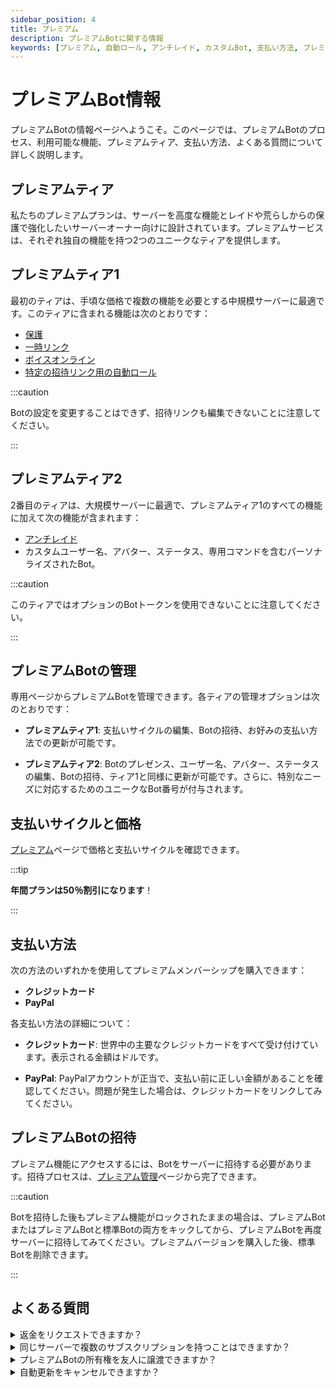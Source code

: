 ```yaml
---
sidebar_position: 4
title: プレミアム
description: プレミアムBotに関する情報
keywords: [プレミアム, 自動ロール, アンチレイド, カスタムBot, 支払い方法, プレミアムティア, プレミアムBot, プレミアムプラン, プレミアムサービス, プレミアム機能, プレミアムサブスクリプション, プレミアム情報, プレミアム管理, プレミアム価格, プレミアム支払い, プレミアム更新, プレミアム保護, プレミアムリンク, プレミアムコマンド, プレミアムトークン, プレミアム招待, プレミアムオプション, プレミアムページ, プレミアムサーバー, プレミアムユーザー, プレミアムアカウント, プレミアム特典, プレミアム特権, プレミアムサポート, プレミアムガイド, プレミアムFAQ] 
---
```


# プレミアムBot情報

プレミアムBotの情報ページへようこそ。このページでは、プレミアムBotのプロセス、利用可能な機能、プレミアムティア、支払い方法、よくある質問について詳しく説明します。

## プレミアムティア

私たちのプレミアムプランは、サーバーを高度な機能とレイドや荒らしからの保護で強化したいサーバーオーナー向けに設計されています。プレミアムサービスは、それぞれ独自の機能を持つ2つのユニークなティアを提供します。

## プレミアムティア1

最初のティアは、手頃な価格で複数の機能を必要とする中規模サーバーに最適です。このティアに含まれる機能は次のとおりです：

- [保護](/modules/vip_protection.mdx)
- [一時リンク](/modules/temp_link.mdx) 
- [ボイスオンライン](/modules/voice_online.mdx)
- [特定の招待リンク用の自動ロール](/modules/auto_role.mdx)

:::caution

Botの設定を変更することはできず、招待リンクも編集できないことに注意してください。

:::

## プレミアムティア2

2番目のティアは、大規模サーバーに最適で、プレミアムティア1のすべての機能に加えて次の機能が含まれます：

- [アンチレイド](/modules/anti_raid.mdx)
- カスタムユーザー名、アバター、ステータス、専用コマンドを含むパーソナライズされたBot。

:::caution 

このティアではオプションのBotトークンを使用できないことに注意してください。

:::

## プレミアムBotの管理

専用ページからプレミアムBotを管理できます。各ティアの管理オプションは次のとおりです：

- **プレミアムティア1**: 支払いサイクルの編集、Botの招待、お好みの支払い方法での更新が可能です。

- **プレミアムティア2**: Botのプレゼンス、ユーザー名、アバター、ステータスの編集、Botの招待、ティア1と同様に更新が可能です。さらに、特別なニーズに対応するためのユニークなBot番号が付与されます。

## 支払いサイクルと価格

[プレミアム](https://probot.io/premium)ページで価格と支払いサイクルを確認できます。

:::tip 

__年間プランは50％割引になります__！

:::

## 支払い方法

次の方法のいずれかを使用してプレミアムメンバーシップを購入できます：

- **クレジットカード**
- **PayPal**

各支払い方法の詳細について：

- **__クレジットカード__**: 世界中の主要なクレジットカードをすべて受け付けています。表示される金額はドルです。

- **__PayPal__**: PayPalアカウントが正当で、支払い前に正しい金額があることを確認してください。問題が発生した場合は、クレジットカードをリンクしてみてください。

## プレミアムBotの招待

プレミアム機能にアクセスするには、Botをサーバーに招待する必要があります。招待プロセスは、[プレミアム管理](https://probot.io/premium/manage)ページから完了できます。

:::caution 

Botを招待した後もプレミアム機能がロックされたままの場合は、プレミアムBotまたはプレミアムBotと標準Botの両方をキックしてから、プレミアムBotを再度サーバーに招待してみてください。プレミアムバージョンを購入した後、標準Botを削除できます。

:::

## よくある質問

<details>
<summary>返金をリクエストできますか？</summary>

はい、できます。ただし、返金ポリシーを確認し、購入日から7日以内に合理的な理由で返金をリクエストする必要があります。

</details>

<details>

<summary>同じサーバーで複数のサブスクリプションを持つことはできますか？</summary>

いいえ、サーバーごとに1つのプレミアムBotしか持てません。

</details>

<details>

<summary>プレミアムBotの所有権を友人に譲渡できますか？</summary>

はい、できます！ただし、これは`ティア2`プランに限定されます。

</details>

<details>

<summary>自動更新をキャンセルできますか？</summary>

はい、できます！プレミアム管理ページからキャンセルをクリックしてください。

</details>
